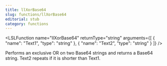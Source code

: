```yaml
---
title: llXorBase64
slug: functions/llXorBase64
editorial: stub
category: functions
---
```


<LSLFunction
	name="llXorBase64"
	returnType="string"
	arguments={[
	{
		"name": "Text1",
		"type": "string"
	},
	{
		"name": "Text2",
		"type": "string"
	}
]}
/>

Performs an exclusive OR on two Base64 strings and returns a Base64 string. Text2 repeats if it is shorter than Text1.
